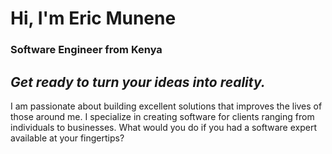 
# Hi, I'm  Eric Munene 

### Software Engineer from Kenya 
## *Get ready to turn your ideas into reality.*
I am passionate about building excellent solutions that improves the lives of those around me.
I specialize in creating software for clients ranging from individuals to businesses.
What would you do if you had a software expert available at your fingertips?
